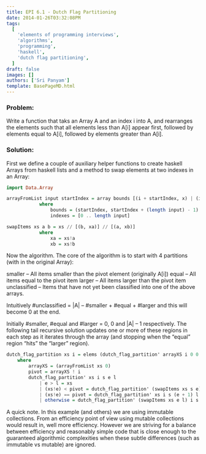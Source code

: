 ```yaml
---
title: EPI 6.1 - Dutch Flag Partitioning
date: 2014-01-26T03:32:08PM
tags:
  [
    'elements of programming interviews',
    'algorithms',
    'programming',
    'haskell',
    'dutch flag partitioning',
  ]
draft: false
images: []
authors: ['Sri Panyam']
template: BasePageMD.html
---
```


### Problem:

Write a function that taks an Array A and an index i into A, and rearranges the elements such that all elements less than A[i] appear first, followed by elements equal to A[i], followed by elements greater than A[i].

### Solution:

First we define a couple of auxiliary helper functions to create haskell Arrays from haskell lists and a method to swap elements at two indexes in an Array:

```haskell showLineNumbers
import Data.Array

arrayFromList input startIndex = array bounds [(i + startIndex, x) | (i,x) <- (zip indexes input)]
            where
                bounds = (startIndex, startIndex + (length input) - 1)
                indexes = [0 .. length input]

swapItems xs a b = xs // [(b, xa)] // [(a, xb)]
            where
                xa = xs!a
                xb = xs!b
```

Now the algorithm. The core of the algorithm is to start with 4 partitions (with in the original Array):

smaller – All items smaller than the pivot element (originally A[i])
equal – All items equal to the pivot item
larger – All items larger than the pivot item
unclassified – Items that have not yet been classified into one of the above arrays.

Intuitively #unclassified = |A| – #smaller + #equal + #larger and this will become 0 at the end.

Initially #smaller, #equal and #larger = 0, 0 and |A| – 1 respectively. The following tail recursive solution updates one or more of these regions in each step as it iterates through the array (and stopping when the “equal” region “hits” the “larger” region).

```haskell showLineNumbers
dutch_flag_partition xs i = elems (dutch_flag_partition' arrayXS i 0 0 ((length xs) - 1))
    where
        arrayXS = (arrayFromList xs 0)
        pivot = arrayXS ! i
        dutch_flag_partition' xs i s e l
            | e > l = xs
            | (xs!e) < pivot = dutch_flag_partition' (swapItems xs s e) i (s + 1) (e + 1) l
            | (xs!e) == pivot = dutch_flag_partition' xs i s (e + 1) l
            | otherwise = dutch_flag_partition' (swapItems xs e l) i s e (l - 1)
```

A quick note. In this example (and others) we are using immutable collections. From an efficiency point of view using mutable collections would result in, well more efficiency. However we are striving for a balance between efficiency and reasonably simple code that is close enough to the guaranteed algorithmic complexities when these subtle differences (such as immutable vs mutable) are ignored.
